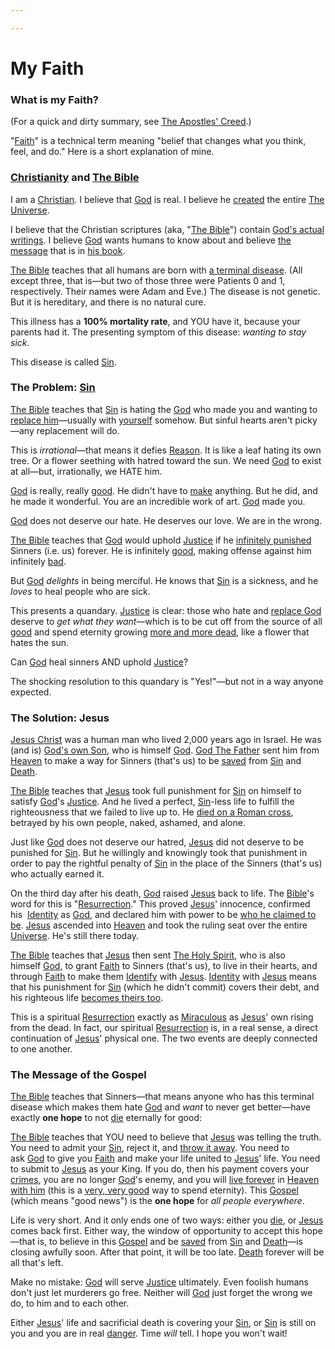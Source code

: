 ```yaml
---

--- 
```


 # My Faith

 ### **What is my Faith?**
 
(For a quick and dirty summary, see [The Apostles' Creed](../life-universe-everything/Everything%20Else/Areas%20of%20Study/Christianity/The%20Apostles%20Creed.md).)

"[Faith](../life-universe-everything/Everything%20Else/Areas%20of%20Study/Christianity/Faith.md)" is a technical term meaning "belief that changes what you think, feel, and do." Here is a short explanation of mine.

### [Christianity](../life-universe-everything/Everything%20Else/Areas%20of%20Study/Christianity.md) and [The Bible](../life-universe-everything/Everything%20Else/Areas%20of%20Study/Christianity/The%20Bible.md)

I am a [Christian](../life-universe-everything/Everything%20Else/Areas%20of%20Study/Christianity.md). I believe that [God](../life-universe-everything/God.md) is real. I believe he [created](../life-universe-everything/Everything%20Else/Areas%20of%20Study/Christianity/Creation.md) the entire [The Universe](../life-universe-everything/Everything%20Else/The%20Universe.md).

I believe that the Christian scriptures (aka, "[The Bible](../life-universe-everything/Everything%20Else/Areas%20of%20Study/Christianity/The%20Bible.md)") contain [God's actual writings](../life-universe-everything/Everything%20Else/Areas%20of%20Study/Christianity/Inspiration.md). I believe [God](../life-universe-everything/God.md) wants humans to know about and believe [the message](../life-universe-everything/Everything%20Else/Areas%20of%20Study/Christianity/The%20Gospel.md) that is in [his book](../life-universe-everything/Everything%20Else/Areas%20of%20Study/Christianity/The%20Bible.md).

[The Bible](../life-universe-everything/Everything%20Else/Areas%20of%20Study/Christianity/The%20Bible.md) teaches that all humans are born with [a terminal disease](../life-universe-everything/Everything%20Else/Concepts/Sickness.md). (All except three, that is—but two of those three were Patients 0 and 1, respectively. Their names were Adam and Eve.) The disease is not genetic. But it is hereditary, and there is no natural cure.

This illness has a **100% mortality rate**, and YOU have it, because your parents had it. The presenting symptom of this disease: *wanting to stay sick.*

This disease is called [Sin](../life-universe-everything/Everything%20Else/Areas%20of%20Study/Christianity/Sin.md).

### **The Problem: [Sin](../life-universe-everything/Everything%20Else/Areas%20of%20Study/Christianity/Sin.md)**

[The Bible](../life-universe-everything/Everything%20Else/Areas%20of%20Study/Christianity/The%20Bible.md) teaches that [Sin](../life-universe-everything/Everything%20Else/Areas%20of%20Study/Christianity/Sin.md) is hating the [God](../life-universe-everything/God.md) who made you and wanting to [replace him](../life-universe-everything/Everything%20Else/Areas%20of%20Study/Christianity/Idolatry.md)—usually with [yourself](../life-universe-everything/Everything%20Else/Areas%20of%20Study/Christianity/Idolatry/Self-Idolatry.md) somehow. But sinful hearts aren't picky—any replacement will do.

This is *irrational*—that means it defies [Reason](../life-universe-everything/Everything%20Else/Concepts/Reason.md). It is like a leaf hating its own tree. Or a flower seething with hatred toward the sun. We need [God](../life-universe-everything/God.md) to exist at all—but, irrationally, we HATE him.

[God](../life-universe-everything/God.md) is really, really [good](../life-universe-everything/Everything%20Else/Concepts/The%20Good.md). He didn't have to [make](../life-universe-everything/Everything%20Else/Areas%20of%20Study/Christianity/Creation.md) anything. But he did, and he made it wonderful. You are an incredible work of art. [God](../life-universe-everything/God.md) made you.

[God](../life-universe-everything/God.md) does not deserve our hate. He deserves our love. We are in the wrong.

[The Bible](../life-universe-everything/Everything%20Else/Areas%20of%20Study/Christianity/The%20Bible.md) teaches that [God](../life-universe-everything/God.md) would uphold [Justice](../../life-universe-everything/Everything%20Else/Concepts/Justice.md) if he [infinitely punished](../life-universe-everything/Everything%20Else/Areas%20of%20Study/Christianity/Hell.md) Sinners (i.e. us) forever. He is infinitely [good](../life-universe-everything/Everything%20Else/Concepts/The%20Good.md), making offense against him infinitely [bad](../life-universe-everything/Everything%20Else/Concepts/Evil.md).

But [God](../life-universe-everything/God.md) *delights* in being merciful. He knows that [Sin](../life-universe-everything/Everything%20Else/Areas%20of%20Study/Christianity/Sin.md) is a sickness, and he *loves* to heal people who are sick.

This presents a quandary. [Justice](../life-universe-everything/Everything%20Else/Concepts/Justice.md) is clear: those who hate and [replace God](../life-universe-everything/Everything%20Else/Areas%20of%20Study/Christianity/Idolatry.md) deserve to *get what they want*—which is to be cut off from the source of all [good](../life-universe-everything/Everything%20Else/Concepts/The%20Good.md) and spend eternity growing [more and more dead](../life-universe-everything/Everything%20Else/Areas%20of%20Study/Christianity/Hell.md), like a flower that hates the sun.

Can [God](../life-universe-everything/God.md) heal sinners AND uphold [Justice](../../life-universe-everything/Everything%20Else/Concepts/Justice.md)?

The shocking resolution to this quandary is "Yes!"—but not in a way anyone expected.

### **The Solution: Jesus**

[Jesus Christ](../life-universe-everything/God/God%20The%20Son/Jesus%20Christ.md) was a human man who lived 2,000 years ago in Israel. He was (and is) [God's own Son](../life-universe-everything/God/God%20The%20Son.md), who is himself [God](../life-universe-everything/God.md). [God The Father](../../life-universe-everything/God/God%20The%20Father.md) sent him from [Heaven](../../life-universe-everything/Everything%20Else/Areas%20of%20Study/Christianity/Heaven.md) to make a way for Sinners (that's us) to be [saved](../life-universe-everything/Everything%20Else/Areas%20of%20Study/Christianity/Salvation.md) from [Sin](../life-universe-everything/Everything%20Else/Areas%20of%20Study/Christianity/Sin.md) and [Death](../../life-universe-everything/Everything%20Else/Concepts/Death.md).

[The Bible](../life-universe-everything/Everything%20Else/Areas%20of%20Study/Christianity/The%20Bible.md) teaches that [Jesus](../life-universe-everything/God/God%20The%20Son/Jesus%20Christ.md) took full punishment for [Sin](../life-universe-everything/Everything%20Else/Areas%20of%20Study/Christianity/Sin.md) on himself to satisfy [God](../life-universe-everything/God.md)'s [Justice](../../life-universe-everything/Everything%20Else/Concepts/Justice.md). And he lived a perfect, [Sin](../life-universe-everything/Everything%20Else/Areas%20of%20Study/Christianity/Sin.md)-less life to fulfill the righteousness that we failed to live up to. He [died on a Roman cross](../life-universe-everything/Everything%20Else/Areas%20of%20Study/Christianity/The%20Crucifixion.md), betrayed by his own people, naked, ashamed, and alone.

Just like [God](../life-universe-everything/God.md) does not deserve our hatred, [Jesus](../life-universe-everything/God/God%20The%20Son/Jesus%20Christ.md) did not deserve to be punished for [Sin](../life-universe-everything/Everything%20Else/Areas%20of%20Study/Christianity/Sin.md). But he willingly and knowingly took that punishment in order to pay the rightful penalty of [Sin](../life-universe-everything/Everything%20Else/Areas%20of%20Study/Christianity/Sin.md) in the place of the Sinners (that's us) who actually earned it.

On the third day after his death, [God](../life-universe-everything/God.md) raised [Jesus](../life-universe-everything/God/God%20The%20Son/Jesus%20Christ.md) back to life. The [Bible](../life-universe-everything/Everything%20Else/Areas%20of%20Study/Christianity/The%20Bible.md)'s word for this is "[Resurrection](../../life-universe-everything/Everything%20Else/Areas%20of%20Study/Christianity/Resurrection.md)." This proved [Jesus](../life-universe-everything/God/God%20The%20Son/Jesus%20Christ.md)' innocence, confirmed his  [Identity](../../life-universe-everything/Everything%20Else/Concepts/Identity.md) as [God](../life-universe-everything/God.md), and declared him with power to be [who he claimed to be](../life-universe-everything/God/God%20The%20Son.md). [Jesus](../life-universe-everything/God/God%20The%20Son/Jesus%20Christ.md) ascended into [Heaven](../../life-universe-everything/Everything%20Else/Areas%20of%20Study/Christianity/Heaven.md) and took the ruling seat over the entire [Universe](https://calebsnotes.brick.do/the-universe-wMV8qe9GVV7j). He's still there today.

[The Bible](../life-universe-everything/Everything%20Else/Areas%20of%20Study/Christianity/The%20Bible.md) teaches that [Jesus](../life-universe-everything/God/God%20The%20Son/Jesus%20Christ.md) then sent [The Holy Spirit](https://calebsnotes.brick.do/god-the-holy-spirit-o4MxaNb7JmEm), who is also himself [God](../life-universe-everything/God.md), to grant [Faith](../../life-universe-everything/Everything%20Else/Areas%20of%20Study/Christianity/Faith.md) to Sinners (that's us), to live in their hearts, and through [Faith](../../life-universe-everything/Everything%20Else/Areas%20of%20Study/Christianity/Faith.md) to make them [Identify](https://calebsnotes.brick.do/union-with-christ-mOKYkZ4xvn81) with [Jesus](../life-universe-everything/God/God%20The%20Son/Jesus%20Christ.md). [Identity](../../life-universe-everything/Everything%20Else/Concepts/Identity.md) with [Jesus](../life-universe-everything/God/God%20The%20Son/Jesus%20Christ.md) means that his punishment for [Sin](../life-universe-everything/Everything%20Else/Areas%20of%20Study/Christianity/Sin.md) (which he didn't commit) covers their debt, and his righteous life [becomes theirs too](https://calebsnotes.brick.do/union-with-christ-mOKYkZ4xvn81).

This is a spiritual [Resurrection](../life-universe-everything/Everything%20Else/Areas%20of%20Study/Christianity/Resurrection.md) exactly as [Miraculous](../life-universe-everything/Everything%20Else/Areas%20of%20Study/Christianity/Miracle.md) as [Jesus](../life-universe-everything/God/God%20The%20Son/Jesus%20Christ.md)' own rising from the dead. In fact, our spiritual [Resurrection](../../life-universe-everything/Everything%20Else/Areas%20of%20Study/Christianity/Resurrection.md) is, in a real sense, a direct continuation of [Jesus](../life-universe-everything/God/God%20The%20Son/Jesus%20Christ.md)' physical one. The two events are deeply connected to one another.

### **The Message of the Gospel**

[The Bible](../life-universe-everything/Everything%20Else/Areas%20of%20Study/Christianity/The%20Bible.md) teaches that Sinners—that means anyone who has this terminal disease which makes them hate [God](../life-universe-everything/God.md) and *want* to never get better—have exactly **one hope** to not [die](../life-universe-everything/Everything%20Else/Concepts/Death.md) eternally for good:

[The Bible](../life-universe-everything/Everything%20Else/Areas%20of%20Study/Christianity/The%20Bible.md) teaches that YOU need to believe that [Jesus](../life-universe-everything/God/God%20The%20Son/Jesus%20Christ.md) was telling the truth. You need to admit your [Sin](../life-universe-everything/Everything%20Else/Areas%20of%20Study/Christianity/Sin.md), reject it, and [throw it away](./life-universe-everything/Everything%20Else/Areas%20of%20Study/Christianity/Repentance.md). You need to ask [God](../life-universe-everything/God.md) to give you [Faith](../../life-universe-everything/Everything%20Else/Areas%20of%20Study/Christianity/Faith.md) and make your life united to [Jesus](../life-universe-everything/God/God%20The%20Son/Jesus%20Christ.md)' life. You need to submit to [Jesus](../life-universe-everything/God/God%20The%20Son/Jesus%20Christ.md) as your King. If you do, then his payment covers your [crimes](../life-universe-everything/Everything%20Else/Areas%20of%20Study/Christianity/Sin.md), you are no longer [God](../life-universe-everything/God.md)'s enemy, and you will [live forever](../life-universe-everything/Everything%20Else/Areas%20of%20Study/Christianity/Eternal%20Life.md) in  [Heaven](../../life-universe-everything/Everything%20Else/Areas%20of%20Study/Christianity/Heaven.md) [with him](../life-universe-everything/Everything%20Else/Areas%20of%20Study/Christianity/Union%20with%20Christ.md) (this is a [very, very good](../life-universe-everything/Everything%20Else/Schools%20of%20Thought/Christian%20Hedonism.md) way to spend eternity). This [Gospel](../life-universe-everything/Everything%20Else/Areas%20of%20Study/Christianity/The%20Gospel.md) (which means "good news") is the **one hope** for *all people everywhere*.

Life is very short. And it only ends one of two ways: either you [die](../life-universe-everything/Everything%20Else/Concepts/Death.md), or [Jesus](../life-universe-everything/God/God%20The%20Son/Jesus%20Christ.md) comes back first. Either way, the window of opportunity to accept this hope—that is, to believe in this [Gospel](../life-universe-everything/Everything%20Else/Areas%20of%20Study/Christianity/The%20Gospel.md) and be [saved](../life-universe-everything/Everything%20Else/Areas%20of%20Study/Christianity/Salvation.md) from [Sin](../life-universe-everything/Everything%20Else/Areas%20of%20Study/Christianity/Sin.md) and [Death](../../life-universe-everything/Everything%20Else/Concepts/Death.md)—is closing awfully soon. After that point, it will be too late. [Death](../../life-universe-everything/Everything%20Else/Concepts/Death.md) forever will be all that's left.

Make no mistake: [God](../life-universe-everything/God.md) will serve [Justice](../life-universe-everything/Everything%20Else/Concepts/Justice.md) ultimately. Even foolish humans don't just let murderers go free. Neither will [God](../life-universe-everything/God.md) just forget the wrong we do, to him and to each other.

Either [Jesus](../life-universe-everything/God/God%20The%20Son/Jesus%20Christ.md)' life and sacrificial death is covering your [Sin](../life-universe-everything/Everything%20Else/Areas%20of%20Study/Christianity/Sin.md), or [Sin](../life-universe-everything/Everything%20Else/Areas%20of%20Study/Christianity/Sin.md) is still on you and you are in real [danger](../life-universe-everything/Everything%20Else/Areas%20of%20Study/Christianity/Hell.md). Time *will* tell. I hope you won't wait!
